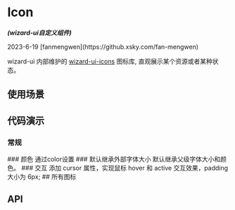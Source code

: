 

<Meta of={IconStories} />

# Icon
<em><strong>(wizard-ui自定义组件)</strong></em>
<p>2023-6-19 [fanmengwen](https://github.xsky.com/fan-mengwen)</p>

wizard-ui 内部维护的 [wizard-ui-icons](https://github.xsky.com/front-end/wizard-ui-icon) 图标库, 直观展示某个资源或者某种状态。
## 使用场景


## 代码演示

### 常规
<Canvas of={IconStories.Basic}/>
### 颜色
通过color设置
<Canvas of={IconStories.Color}/>
### 默认继承外部字体大小
默认继承父级字体大小和颜色。
<Canvas of={IconStories.inheritColorSize}/>
### 交互
添加 cursor 属性，实现鼠标 hover 和 active 交互效果，padding 大小为 6px;
<Canvas of={IconStories.Cursor}/>
## 所有图标
<Canvas of={IconStories.allIcons}/>

## API
<ArgTypes />